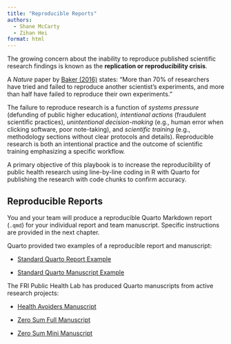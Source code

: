 ```yaml
---
title: "Reproducible Reports"
authors:
  - Shane McCarty
  - Zihan Hei
format: html
---
```


The growing concern about the inability to reproduce published scientific research findings is known as the **replication or reproducibility crisis**.  

A *Nature* paper by [Baker (2016)](https://www.nature.com/articles/533452a) states: "More than 70% of researchers have tried and failed to reproduce another scientist's experiments, and more than half have failed to reproduce their own experiments."

The failure to reproduce research is a function of *systems pressure* (defunding of public higher education), *intentional actions* (fraudulent scientific practices), *unintentional* *decision-making* (e.g., human error when clicking software, poor note-taking), and *scientific* *training* (e.g., methodology sections without clear protocols and details). Reproducible research is both an intentional practice and the outcome of scientific training emphasizing a specific workflow.

A primary objective of this playbook is to increase the reproducibility of public health research using line-by-line coding in R with Quarto for publishing the research with code chunks to confirm accuracy.

## Reproducible Reports

You and your team will produce a reproducible Quarto Markdown report (`.qmd`) for your individual report and team manuscript. Specific instructions are provided in the next chapter.

Quarto provided two examples of a reproducible report and manuscript:

-   [Standard Quarto Report Example](https://quarto-dev.github.io/quarto-gallery/page-layout/tufte.html)

-   [Standard Quarto Manuscript Example](https://quarto-ext.github.io/manuscript-template-jupyter/)

The FRI Public Health Lab has produced Quarto manuscripts from active research projects:

-   [Health Avoiders Manuscript](https://zihanhei.quarto.pub/avoider-report/)

-   [Zero Sum Full Manuscript](https://fripublichealth.quarto.pub/zerosum/)

-   [Zero Sum Mini Manuscript](https://fripublichealth.quarto.pub/zerosum/example-preview.html)
